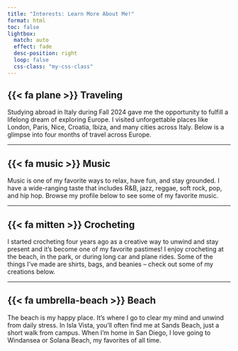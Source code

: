 ```yaml
---
title: "Interests: Learn More About Me!"
format: html
toc: false
lightbox:
  match: auto
  effect: fade
  desc-position: right
  loop: false
  css-class: "my-css-class"
---
```


{{< fa plane >}}  Traveling
------------------------------------------------------------------------
Studying abroad in Italy during Fall 2024 gave me the opportunity to fulfill a lifelong dream of exploring Europe. I visited unforgettable places like London, Paris, Nice, Croatia, Ibiza, and many cities across Italy. Below is a glimpse into four months of travel across Europe.

------------------------------------------------------------------------

{{< fa music >}}  Music
------------------------------------------------------------------------
Music is one of my favorite ways to relax, have fun, and stay grounded. I have a wide-ranging taste that includes R&B, jazz, reggae, soft rock, pop, and hip hop. Browse my profile below to see some of my favorite music. 

------------------------------------------------------------------------

{{< fa mitten >}}  Crocheting
------------------------------------------------------------------------
I started crocheting four years ago as a creative way to unwind and stay present and it's become one of my favorite pastimes! I enjoy crocheting at the beach, in the park, or during long car and plane rides. Some of the things I’ve made are shirts, bags, and beanies – check out some of my creations below.

------------------------------------------------------------------------

{{< fa umbrella-beach >}}  Beach
------------------------------------------------------------------------
The beach is my happy place. It’s where I go to clear my mind and unwind from daily stress. In Isla Vista, you’ll often find me at Sands Beach, just a short walk from campus. When I’m home in San Diego, I love going to Windansea or Solana Beach, my favorites of all time.



